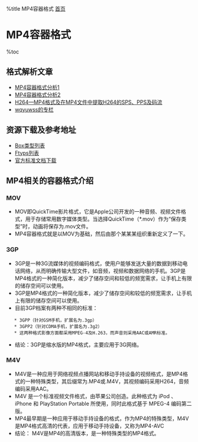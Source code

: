 %title MP4容器格式
[[index|首页]]
=MP4容器格式=
%toc

==格式解析文章==
* [[http://blog.csdn.net/zzqhost/article/details/8275518|MP4容器格式分析1]]
* [[http://blog.csdn.net/zzqhost/article/details/8275457|MP4容器格式分析2]]
* [[http://blog.csdn.net/zzqhost/article/details/8275467|H264—MP4格式及在MP4文件中提取H264的SPS、PPS及码流]]
* [[http://www.52rd.com/Blog/wqyuwss/559/|wqyuwss的专栏]]

==资源下载及参考地址==
* [[http://mp4ra.org/atoms.html|Box类型列表]]
* [[http://www.ftyps.com/|Ftyps列表]]
* [[http://standards.iso.org/ittf/PubliclyAvailableStandards/index.html|官方标准文档下载]]


==MP4相关的容器格式介绍==
===MOV===
* MOV即QuickTime影片格式，它是Apple公司开发的一种音频、视频文件格式，用于存储常用数字媒体类型。当选择QuickTime（*.mov）作为“保存类型”时，动画将保存为.mov文件。
* MP4容器格式就是以MOV为基础，然后由那个某某某组织重新定义了一下。

===3GP===
* 3GP是一种3G流媒体的视频编码格式，使用户能够发送大量的数据到移动电话网络，从而明确传输大型文件，如音频，视频和数据网络的手机。3GP是MP4格式的一种简化版本，减少了储存空间和较低的频宽需求，让手机上有限的储存空间可以使用。
* 3GP是MP4格式的一种简化版本，减少了储存空间和较低的频宽需求，让手机上有限的储存空间可以使用。
* 目前3GP档案有两种不相同的标准：
    * 3GPP（针对GSM手机，扩展名为.3gp）
    * 3GPP2（针对CDMA手机，扩展名为.3g2）
    * 这两种格式影像方面都采用MPEG-4及H.263，而声音则采用AAC或AMR标准。
* 结论：3GP是缩水版的MP4格式，主要应用于3G网络。

===M4V===
* M4V是一种应用于网络视频点播网站和移动手持设备的视频格式，是MP4格式的一种特殊类型，其后缀常为.MP4或.M4V，其视频编码采用H264，音频编码采用AAC。
* M4V 是一个标准视频文件格式，由苹果公司创造。此种格式为 iPod 、 iPhone 和 PlayStation Portable 所使用，同时此格式基于 MPEG-4 编码第二版。
* MP4最早期是一种应用于移动手持设备的格式，作为MP4的特殊类型，M4V是MP4格式高清的代表，应用于移动手持设备，又称为MP4-AVC
* 结论： M4V是MP4的高清版本，是一种特殊类型的MP4格式。
